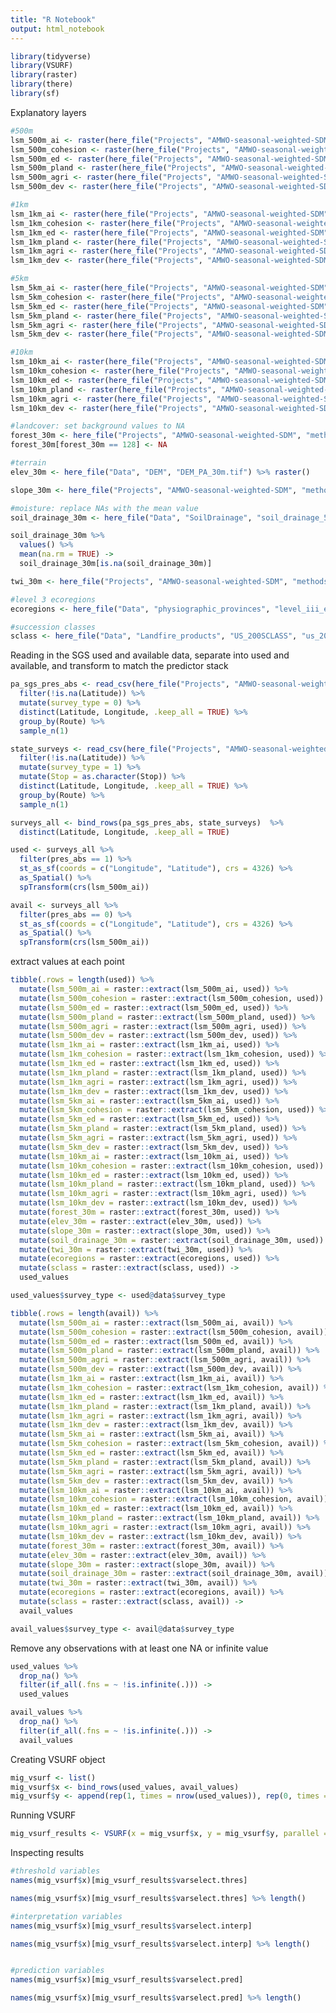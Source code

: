 ```yaml
---
title: "R Notebook"
output: html_notebook
---
```

```r
library(tidyverse)
library(VSURF)
library(raster)
library(there)
library(sf)
```

Explanatory layers
```r
#500m
lsm_500m_ai <- raster(here_file("Projects", "AMWO-seasonal-weighted-SDM", "methods", "Penn_migration_model", "lsm_500m", "lsm_ai_30m_500m_5070.tif"))
lsm_500m_cohesion <- raster(here_file("Projects", "AMWO-seasonal-weighted-SDM", "methods", "Penn_migration_model", "lsm_500m", "lsm_cohesion_30m_500m_5070.tif"))
lsm_500m_ed <- raster(here_file("Projects", "AMWO-seasonal-weighted-SDM", "methods", "Penn_migration_model", "lsm_500m", "lsm_ed_30m_500m_5070.tif"))
lsm_500m_pland <- raster(here_file("Projects", "AMWO-seasonal-weighted-SDM", "methods", "Penn_migration_model", "lsm_500m", "lsm_pland_30m_500m_5070.tif"))
lsm_500m_agri <- raster(here_file("Projects", "AMWO-seasonal-weighted-SDM", "methods", "Penn_migration_model", "lsm_500m", "lsm_agri_30m_500m_5070.tif"))
lsm_500m_dev <- raster(here_file("Projects", "AMWO-seasonal-weighted-SDM", "methods", "Penn_migration_model", "lsm_500m", "lsm_dev_30m_500m_5070.tif"))

#1km
lsm_1km_ai <- raster(here_file("Projects", "AMWO-seasonal-weighted-SDM", "methods", "Penn_migration_model", "lsm_1km", "lsm_ai_90m_1km_5070.tif"))
lsm_1km_cohesion <- raster(here_file("Projects", "AMWO-seasonal-weighted-SDM", "methods", "Penn_migration_model", "lsm_1km", "lsm_cohesion_90m_1km_5070.tif"))
lsm_1km_ed <- raster(here_file("Projects", "AMWO-seasonal-weighted-SDM", "methods", "Penn_migration_model", "lsm_1km", "lsm_ed_90m_1km_5070.tif"))
lsm_1km_pland <- raster(here_file("Projects", "AMWO-seasonal-weighted-SDM", "methods", "Penn_migration_model", "lsm_1km", "lsm_pland_90m_1km_5070.tif"))
lsm_1km_agri <- raster(here_file("Projects", "AMWO-seasonal-weighted-SDM", "methods", "Penn_migration_model", "lsm_1km", "lsm_agri_90m_1km_5070.tif"))
lsm_1km_dev <- raster(here_file("Projects", "AMWO-seasonal-weighted-SDM", "methods", "Penn_migration_model", "lsm_1km", "lsm_dev_90m_1km_5070.tif"))

#5km
lsm_5km_ai <- raster(here_file("Projects", "AMWO-seasonal-weighted-SDM", "methods", "Penn_migration_model", "lsm_5km", "lsm_ai_90m_5km_5070.tif"))
lsm_5km_cohesion <- raster(here_file("Projects", "AMWO-seasonal-weighted-SDM", "methods", "Penn_migration_model", "lsm_5km", "lsm_cohesion_90m_5km_5070.tif"))
lsm_5km_ed <- raster(here_file("Projects", "AMWO-seasonal-weighted-SDM", "methods", "Penn_migration_model", "lsm_5km", "lsm_ed_90m_5km_5070.tif"))
lsm_5km_pland <- raster(here_file("Projects", "AMWO-seasonal-weighted-SDM", "methods", "Penn_migration_model", "lsm_5km", "lsm_pland_90m_5km_5070.tif"))
lsm_5km_agri <- raster(here_file("Projects", "AMWO-seasonal-weighted-SDM", "methods", "Penn_migration_model", "lsm_5km", "lsm_agri_90m_5km_5070.tif"))
lsm_5km_dev <- raster(here_file("Projects", "AMWO-seasonal-weighted-SDM", "methods", "Penn_migration_model", "lsm_5km", "lsm_dev_90m_5km_5070.tif"))

#10km
lsm_10km_ai <- raster(here_file("Projects", "AMWO-seasonal-weighted-SDM", "methods", "Penn_migration_model", "lsm_10km", "lsm_ai_90m_10km_5070.tif"))
lsm_10km_cohesion <- raster(here_file("Projects", "AMWO-seasonal-weighted-SDM", "methods", "Penn_migration_model", "lsm_10km", "lsm_cohesion_90m_10km_5070.tif"))
lsm_10km_ed <- raster(here_file("Projects", "AMWO-seasonal-weighted-SDM", "methods", "Penn_migration_model", "lsm_10km", "lsm_ed_90m_10km_5070.tif"))
lsm_10km_pland <- raster(here_file("Projects", "AMWO-seasonal-weighted-SDM", "methods", "Penn_migration_model", "lsm_10km", "lsm_pland_90m_10km_5070.tif"))
lsm_10km_agri <- raster(here_file("Projects", "AMWO-seasonal-weighted-SDM", "methods", "Penn_migration_model", "lsm_10km", "lsm_agri_90m_10km_5070.tif"))
lsm_10km_dev <- raster(here_file("Projects", "AMWO-seasonal-weighted-SDM", "methods", "Penn_migration_model", "lsm_10km", "lsm_dev_90m_10km_5070.tif"))

#landcover: set background values to NA
forest_30m <- here_file("Projects", "AMWO-seasonal-weighted-SDM", "methods", "Penn_migration_model", "predictor_rasters", "nlcd2016_forestpatches.tif") %>% raster() 
forest_30m[forest_30m == 128] <- NA

#terrain
elev_30m <- here_file("Data", "DEM", "DEM_PA_30m.tif") %>% raster()

slope_30m <- here_file("Projects", "AMWO-seasonal-weighted-SDM", "methods", "Penn_migration_model", "topographic_wetness_index", "DEM_PA_30slope.tif") %>% raster()

#moisture: replace NAs with the mean value
soil_drainage_30m <- here_file("Data", "SoilDrainage", "soil_drainage_5070.tif") %>% raster()

soil_drainage_30m %>% 
  values() %>%
  mean(na.rm = TRUE) ->
  soil_drainage_30m[is.na(soil_drainage_30m)]

twi_30m <- here_file("Projects", "AMWO-seasonal-weighted-SDM", "methods", "Penn_migration_model", "topographic_wetness_index", "DEM_PA_30m_twi.tif") %>% raster()

#level 3 ecoregions
ecoregions <- here_file("Data", "physiographic_provinces", "level_iii_ecoregions_pa.tif") %>% raster()

#succession classes
sclass <- here_file("Data", "Landfire_products", "US_200SCLASS", "us_200sclass_pa.tif") %>% raster()
```


Reading in the SGS used and available data, separate into used and available, and transform to match the predictor stack
```r
pa_sgs_pres_abs <- read_csv(here_file("Projects", "AMWO-seasonal-weighted-SDM", "methods", "Penn_residential_model", "sgs", "pa_sgs_pres_abs.csv")) %>%
  filter(!is.na(Latitude)) %>%
  mutate(survey_type = 0) %>%
  distinct(Latitude, Longitude, .keep_all = TRUE) %>% 
  group_by(Route) %>%
  sample_n(1)

state_surveys <- read_csv(here_file("Projects", "AMWO-seasonal-weighted-SDM", "methods", "Penn_residential_model", "PA_state_surveys", "pa_statesurveys_pres_abs.csv")) %>%
  filter(!is.na(Latitude)) %>%
  mutate(survey_type = 1) %>%
  mutate(Stop = as.character(Stop)) %>%
  distinct(Latitude, Longitude, .keep_all = TRUE) %>% 
  group_by(Route) %>%
  sample_n(1)

surveys_all <- bind_rows(pa_sgs_pres_abs, state_surveys)  %>%
  distinct(Latitude, Longitude, .keep_all = TRUE)

used <- surveys_all %>%
  filter(pres_abs == 1) %>%
  st_as_sf(coords = c("Longitude", "Latitude"), crs = 4326) %>%
  as_Spatial() %>%
  spTransform(crs(lsm_500m_ai))

avail <- surveys_all %>%
  filter(pres_abs == 0) %>%
  st_as_sf(coords = c("Longitude", "Latitude"), crs = 4326) %>%
  as_Spatial() %>%
  spTransform(crs(lsm_500m_ai))

```


extract values at each point
```r
tibble(.rows = length(used)) %>%
  mutate(lsm_500m_ai = raster::extract(lsm_500m_ai, used)) %>%
  mutate(lsm_500m_cohesion = raster::extract(lsm_500m_cohesion, used)) %>%
  mutate(lsm_500m_ed = raster::extract(lsm_500m_ed, used)) %>%
  mutate(lsm_500m_pland = raster::extract(lsm_500m_pland, used)) %>%
  mutate(lsm_500m_agri = raster::extract(lsm_500m_agri, used)) %>%
  mutate(lsm_500m_dev = raster::extract(lsm_500m_dev, used)) %>%
  mutate(lsm_1km_ai = raster::extract(lsm_1km_ai, used)) %>%
  mutate(lsm_1km_cohesion = raster::extract(lsm_1km_cohesion, used)) %>%
  mutate(lsm_1km_ed = raster::extract(lsm_1km_ed, used)) %>%
  mutate(lsm_1km_pland = raster::extract(lsm_1km_pland, used)) %>%
  mutate(lsm_1km_agri = raster::extract(lsm_1km_agri, used)) %>%
  mutate(lsm_1km_dev = raster::extract(lsm_1km_dev, used)) %>%
  mutate(lsm_5km_ai = raster::extract(lsm_5km_ai, used)) %>%
  mutate(lsm_5km_cohesion = raster::extract(lsm_5km_cohesion, used)) %>%
  mutate(lsm_5km_ed = raster::extract(lsm_5km_ed, used)) %>%
  mutate(lsm_5km_pland = raster::extract(lsm_5km_pland, used)) %>%
  mutate(lsm_5km_agri = raster::extract(lsm_5km_agri, used)) %>%
  mutate(lsm_5km_dev = raster::extract(lsm_5km_dev, used)) %>%
  mutate(lsm_10km_ai = raster::extract(lsm_10km_ai, used)) %>%
  mutate(lsm_10km_cohesion = raster::extract(lsm_10km_cohesion, used)) %>%
  mutate(lsm_10km_ed = raster::extract(lsm_10km_ed, used)) %>%
  mutate(lsm_10km_pland = raster::extract(lsm_10km_pland, used)) %>%
  mutate(lsm_10km_agri = raster::extract(lsm_10km_agri, used)) %>%
  mutate(lsm_10km_dev = raster::extract(lsm_10km_dev, used)) %>%
  mutate(forest_30m = raster::extract(forest_30m, used)) %>%
  mutate(elev_30m = raster::extract(elev_30m, used)) %>%
  mutate(slope_30m = raster::extract(slope_30m, used)) %>%
  mutate(soil_drainage_30m = raster::extract(soil_drainage_30m, used)) %>%
  mutate(twi_30m = raster::extract(twi_30m, used)) %>%
  mutate(ecoregions = raster::extract(ecoregions, used)) %>%
  mutate(sclass = raster::extract(sclass, used)) -> 
  used_values

used_values$survey_type <- used@data$survey_type

tibble(.rows = length(avail)) %>%
  mutate(lsm_500m_ai = raster::extract(lsm_500m_ai, avail)) %>%
  mutate(lsm_500m_cohesion = raster::extract(lsm_500m_cohesion, avail)) %>%
  mutate(lsm_500m_ed = raster::extract(lsm_500m_ed, avail)) %>%
  mutate(lsm_500m_pland = raster::extract(lsm_500m_pland, avail)) %>%
  mutate(lsm_500m_agri = raster::extract(lsm_500m_agri, avail)) %>%
  mutate(lsm_500m_dev = raster::extract(lsm_500m_dev, avail)) %>%
  mutate(lsm_1km_ai = raster::extract(lsm_1km_ai, avail)) %>%
  mutate(lsm_1km_cohesion = raster::extract(lsm_1km_cohesion, avail)) %>%
  mutate(lsm_1km_ed = raster::extract(lsm_1km_ed, avail)) %>%
  mutate(lsm_1km_pland = raster::extract(lsm_1km_pland, avail)) %>%
  mutate(lsm_1km_agri = raster::extract(lsm_1km_agri, avail)) %>%
  mutate(lsm_1km_dev = raster::extract(lsm_1km_dev, avail)) %>%
  mutate(lsm_5km_ai = raster::extract(lsm_5km_ai, avail)) %>%
  mutate(lsm_5km_cohesion = raster::extract(lsm_5km_cohesion, avail)) %>%
  mutate(lsm_5km_ed = raster::extract(lsm_5km_ed, avail)) %>%
  mutate(lsm_5km_pland = raster::extract(lsm_5km_pland, avail)) %>%
  mutate(lsm_5km_agri = raster::extract(lsm_5km_agri, avail)) %>%
  mutate(lsm_5km_dev = raster::extract(lsm_5km_dev, avail)) %>%
  mutate(lsm_10km_ai = raster::extract(lsm_10km_ai, avail)) %>%
  mutate(lsm_10km_cohesion = raster::extract(lsm_10km_cohesion, avail)) %>%
  mutate(lsm_10km_ed = raster::extract(lsm_10km_ed, avail)) %>%
  mutate(lsm_10km_pland = raster::extract(lsm_10km_pland, avail)) %>%
  mutate(lsm_10km_agri = raster::extract(lsm_10km_agri, avail)) %>%
  mutate(lsm_10km_dev = raster::extract(lsm_10km_dev, avail)) %>%
  mutate(forest_30m = raster::extract(forest_30m, avail)) %>%
  mutate(elev_30m = raster::extract(elev_30m, avail)) %>%
  mutate(slope_30m = raster::extract(slope_30m, avail)) %>%
  mutate(soil_drainage_30m = raster::extract(soil_drainage_30m, avail)) %>%
  mutate(twi_30m = raster::extract(twi_30m, avail)) %>%
  mutate(ecoregions = raster::extract(ecoregions, avail)) %>%
  mutate(sclass = raster::extract(sclass, avail)) ->  
  avail_values

avail_values$survey_type <- avail@data$survey_type

```

Remove any observations with at least one NA or infinite value
```r
used_values %>%
  drop_na() %>%
  filter(if_all(.fns = ~ !is.infinite(.))) -> 
  used_values

avail_values %>%
  drop_na() %>%
  filter(if_all(.fns = ~ !is.infinite(.))) -> 
  avail_values
```

Creating VSURF object
```r
mig_vsurf <- list()
mig_vsurf$x <- bind_rows(used_values, avail_values)
mig_vsurf$y <- append(rep(1, times = nrow(used_values)), rep(0, times = nrow(avail_values))) %>% as_factor()
```

Running VSURF
```r
mig_vsurf_results <- VSURF(x = mig_vsurf$x, y = mig_vsurf$y, parallel = TRUE, ncores = 8)
```

Inspecting results
```r
#threshold variables
names(mig_vsurf$x)[mig_vsurf_results$varselect.thres]

names(mig_vsurf$x)[mig_vsurf_results$varselect.thres] %>% length()

#interpretation variables
names(mig_vsurf$x)[mig_vsurf_results$varselect.interp]

names(mig_vsurf$x)[mig_vsurf_results$varselect.interp] %>% length()


#prediction variables
names(mig_vsurf$x)[mig_vsurf_results$varselect.pred]

names(mig_vsurf$x)[mig_vsurf_results$varselect.pred] %>% length()
```


